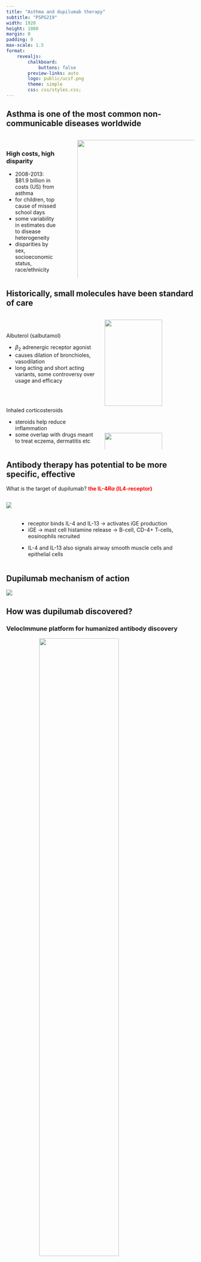 ```yaml
---
title: "Asthma and dupilumab therapy"
subtitle: "PSPG219"
width: 1920
height: 1080
margin: 0
padding: 0
max-scale: 1.5
format:
    revealjs:
        chalkboard:
            buttons: false
        preview-links: auto
        logo: public/ucsf.png
        theme: simple
        css: css/styles.css;
---
```


## Asthma is one of the most common non-communicable diseases worldwide

::: columns
::: {.column width="30%"}  
<br> 
<h3> High costs, high disparity </h3>
* 2008-2013: $81.9 billion in costs (US) from asthma
* for children, top cause of missed school days 
* some variability in estimates due to disease heterogeneity
* disparities by sex, socioeconomic status, race/ethnicity
:::

::: {.column width="2%"}
:::

::: {.column width="68%"}
::: {.r-stack}
![](public/asthmaglobal.jpg){.fragment .fade-in-then-out style="height: auto; width: 105%; max-width: 1050%"}

![](public/disparities.png){.fragment style="height: auto; width: 100%; max-width: 100%"}
:::
:::

:::

## Historically, small molecules have been standard of care

:::  columns
::: {.column width="50%"}

::: {.fragment fragment-index="1"}
<br> <br>
<p> Albuterol (salbutamol) </p>
-   $\beta_{2}$ adrenergic receptor agonist
-   causes dilation of bronchioles, vasodilation
-   long acting and short acting variants, some controversy over usage and efficacy 

:::

::: {.fragment fragment-index="2"}

<br> <br> 
<p> Inhaled corticosteroids </p>
-   steroids help reduce inflammation 
-   some overlap with drugs meant to treat eczema, dermatitis etc
:::

:::

::: {.column width="50%"}

<img src="public/salbutamol.png" class="fragment" data-fragment-index="1" style="height: auto; width: 80%">

<img src="public/qvar.png" class="fragment" data-fragment-index="2" style="height: auto; width: 80%">

:::
:::

## Antibody therapy has potential to be more specific, effective

What is the target of dupilumab? <span class="fragment fade-in" data-fragment-index="1" style="font-weight: bold; color: red"> the IL-4$R\alpha$ (IL4-receptor) </span>

::: columns
::: {.column}

<img src="public/il4.png" class="fragment" data-fragment-index="2">

:::

::: {.column}

<br>
<br>

::: {.fragment fragment-index="2"}
-   receptor binds IL-4 and IL-13 $\rightarrow$ activates iGE production
-   iGE $\rightarrow$ mast cell histamine release $\rightarrow$ B-cell, CD-4+ T-cells, eosinophils recruited

:::

::: {.fragment fragment-index="2"}
-   IL-4 and IL-13 also signals airway smooth muscle cells and epithelial cells
:::

:::
:::

## Dupilumab mechanism of action

<img src="public/dupilumab-moa-edit.png">

## 
<h2> How was dupilumab discovered? </h2>
<h3> VelocImmune platform for humanized antibody discovery </h3>

<div class="r-stack">
<div class="fragment fade-in-then-out">
<img src="public/velocimmune.png" style="height: auto; width: 65%; display: block; margin-left: auto; margin-right: auto">
<br>
VelocImmune mice have human VDJ regions, but mouse constant and control regions
</div>

::: {.fragment}
::: columns
::: {.column}
<img src="public/abgen.png" style="height: auto; width: 50%; max-width: 50%; position: relative; left: 20rem; top: -1.5rem">
:::

::: {.column}  
<br>
<br>


* antibodies generated from mice are sometimes immunogenic 


* VelocImmune generates antibodies that are significantly less immunogenic, greatly reducing development time
* Mice were injected with IL-4R$\alpha$ receptor protein
:::

:::
:::
</div>

## Efficacy & safety [52 week, 1902 patient study]

::: {.r-stack}
<img src="public/fevdelta.png" class="fragment fade-in-then-out" data-fragment-index="1" style="width: auto; height: 100%">
<span class="fragment fade-in-then-out" data-fragment-index="1" style="text-align:center; display: block"> <br>  FEV measures total lung volume exhaled in first second of exhalation test </span>

<br>
<br>
<img src="public/relative-risk.png" class="fragment fade-in-then-out" data-fragment-index="2" style="width: 100%; height: auto; max-width: 100%; display: block; transform: scale(1.5, 1.5)">
<span class="fragment fade-in-then-out" data-fragment-index="2"> <br> <br> Rate of severe asthma exacerbations was ~ half from placebo </span>

<img src="public/efficacy-edited.png" class="fragment" data-fragment-index="3" style="transform: scale(1.2,1.2); position: relative; top: 5rem">
:::


::: {.footer}
Dupilumab Efficacy and Safety in Moderate-to-Severe Uncontrolled Asthma, Castro et al., NEJM 2018
::: 


## Questions?

<br>
<br>
<br>
<img src="public/mouse.png" style="display: block; margin-left: auto; margin-right: auto; transform: scale(1.4, 1.4)">

